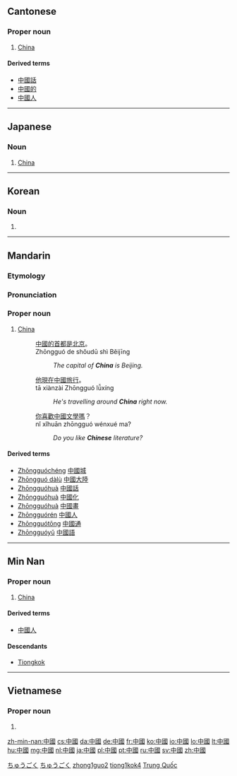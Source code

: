 ==Cantonese==
{{zh-hanzi-box|[[中国]]|[[中]][[國]]}}

===Proper noun===
{{yue-proper noun|t|jyut=zung1 gwok3|tra=中國|sim=中国|rs=丨03}}

# [[China]]

====Derived terms====
* [[中國話]]
* [[中國的]]
* [[中國人]]

----

==Japanese==
{{ja-kanjitab|ちゅう|こく|k2=ごく|r=y|yomi=on}}

===Noun===
{{ja-noun|ky|shin=中国|hira=ちゅうごく|rom=chūgoku|hidx=ちゅうごく'}}

# [[China]]

[[Category:ja:Countries|ちゅうごく]]
[[Category:ja:Place names|ちゅうごく]]

----

==Korean==
{{ko-hanjatab}}

===Noun===
{{ko-noun|hj|rv=Jungguk|hangeul=중국}}

# {{hanja form of|중국|China}}

----

==Mandarin==
{{zh-hanzi-box|[[中国]]|[[中]][[國]]}}

===Etymology===
{{zh-compound|中|國|center, central|country, kingdom}}

===Pronunciation===
{{Pinyin-IPA|Zhōngguó}}

===Proper noun===
{{cmn-proper noun|t|pin=Zhōngguó|pint=zhong1guo2|tra=中國|sim=中国}}

# [[China]]
#: [[中國]][[的]][[首都]][[是]][[北京]]。
#: Zhōngguó de shǒudū shì Běijīng
#:: ''The capital of '''China''' is Beijing.''
#: [[他]][[現在]][[中國]][[旅行]]。
#: tā xiànzài Zhōngguó lǚxíng
#:: ''He's travelling around '''China''' right now.''
#: [[你]][[喜歡]][[中國]][[文學]][[嗎]]？
#: nǐ xǐhuān zhōngguó wénxué ma?
#:: ''Do you like '''Chinese''' literature?''

====Derived terms====
* [[Zhōngguóchéng]] [[中國城]]
* [[Zhōngguó dàlù]] [[中國大陸]]
* [[Zhōngguóhuà]] [[中國話]]
* [[Zhōngguóhuà]] [[中國化]]
* [[Zhōngguóhuà]] [[中國畫]]
* [[Zhōngguórén]] [[中國人]]
* [[Zhōngguótōng]] [[中國通]]
* [[Zhōngguóyǔ]] [[中國語]]

[[Category:cmn:Countries|zhong1guo2]]

----

==Min Nan==
{{zh-hanzi-box|[[中国]]|[[中]][[國]]}}

===Proper noun===
{{nan-proper noun|t|poj=Tiong-kok|pojt=tiong1kok4|tra=中國|sim=中国|rs=丨03}}

# [[China]]

====Derived terms====
* [[中國人]]
====Descendants====
* [[Tiongkok]]

[[Category:nan:Countries|tiong1kok4]]

----

==Vietnamese==
{{vi-hantutab|中|國}}

===Proper noun===
{{vi-proper noun|sc=Hani}}

# {{han tu form of|Trung Quốc|[[China]]}}

[[Category:Vietnamese proper nouns|Trung Quốc]]

[[zh-min-nan:中國]]
[[cs:中國]]
[[da:中國]]
[[de:中國]]
[[fr:中國]]
[[ko:中國]]
[[io:中國]]
[[lo:中國]]
[[lt:中國]]
[[hu:中國]]
[[mg:中國]]
[[nl:中國]]
[[ja:中國]]
[[pl:中國]]
[[pt:中國]]
[[ru:中國]]
[[sv:中國]]
[[zh:中國]]